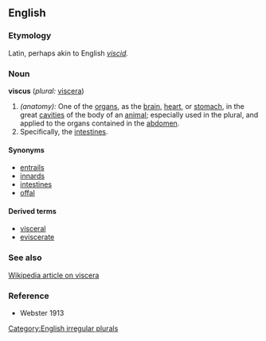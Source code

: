 ==English==

===Etymology===
Latin, perhaps akin to English ''[[viscid]].''

===Noun===
'''viscus'''  (''plural:'' [[viscera]])

# ''(anatomy):'' One of the [[organ]]s, as the [[brain]], [[heart]], or [[stomach]], in the great [[cavity|cavities]] of the body of an [[animal]];  especially used in the plural, and applied to the organs contained in the [[abdomen]].
# Specifically, the [[intestine]]s.

====Synonyms====
*[[entrails]]
*[[innards]]
*[[intestine]]s
*[[offal]]

====Derived terms====
*[[visceral]]
*[[eviscerate]]

===See also===
[[w:viscera|Wikipedia article on viscera]]

===Reference===
*Webster 1913

[[Category:English irregular plurals]]